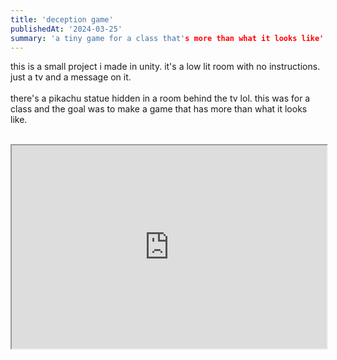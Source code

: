 ```yaml
---
title: 'deception game'
publishedAt: '2024-03-25'
summary: 'a tiny game for a class that's more than what it looks like'
---
```

this is a small project i made in unity. it's a low lit room with no instructions. just a tv and a message on it.
<br><br>
there's a pikachu statue hidden in a room behind the tv lol. this was for a class and the goal was to make a game that has more than what it looks like.
<br><br>
<div className="w-full">
  <iframe 
    width="100%"
    height="325"
    src="https://www.youtube.com/embed/PsGY_1DarXM?&autoplay=1&controls=0&color=white&rel=0"
    className="rounded-xl"
  />
</div>
